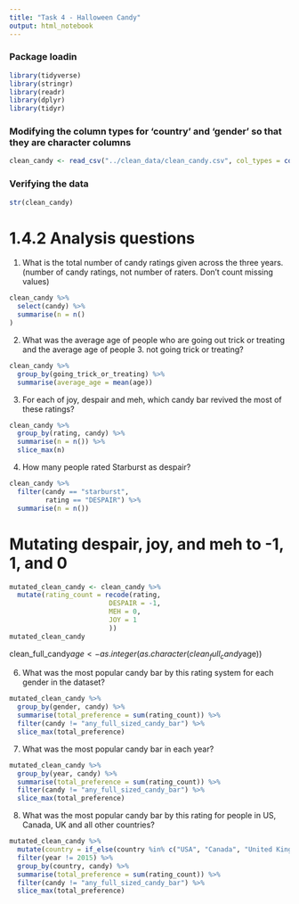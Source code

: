 ```yaml
---
title: "Task 4 - Halloween Candy"
output: html_notebook
---
```


### Package loadin 
```r
library(tidyverse)
library(stringr)
library(readr)
library(dplyr)
library(tidyr)
```

### Modifying the column types for 'country' and 'gender' so that they are character columns
```r
clean_candy <- read_csv("../clean_data/clean_candy.csv", col_types = cols(country = col_character(), gender = col_character()))
```

### Verifying the data 
```r
str(clean_candy)
```


# 1.4.2 Analysis questions

1. What is the total number of candy ratings given across the three years. (number of candy ratings, not number of raters. Don’t count missing values)

```r
clean_candy %>%
  select(candy) %>%
  summarise(n = n()
)
```


2. What was the average age of people who are going out trick or treating and the average age of people 3. not going trick or treating?


```r
clean_candy %>%
  group_by(going_trick_or_treating) %>%
  summarise(average_age = mean(age))

```


3. For each of joy, despair and meh, which candy bar revived the most of these ratings?

```r
clean_candy %>%
  group_by(rating, candy) %>%
  summarise(n = n()) %>%
  slice_max(n)

```


4. How many people rated Starburst as despair?

```r
clean_candy %>%
  filter(candy == "starburst",
         rating == "DESPAIR") %>%
  summarise(n = n())
```

# Mutating despair, joy, and meh to -1, 1, and 0

```r
mutated_clean_candy <- clean_candy %>%
  mutate(rating_count = recode(rating,
                         DESPAIR = -1,
                         MEH = 0,
                         JOY = 1
                         ))
mutated_clean_candy
```
clean_full_candy$age <- as.integer(as.character(clean_full_candy$age))

6. What was the most popular candy bar by this rating system for each gender in the dataset?

```r
mutated_clean_candy %>%
  group_by(gender, candy) %>%
  summarise(total_preference = sum(rating_count)) %>%
  filter(candy != "any_full_sized_candy_bar") %>%
  slice_max(total_preference)
```

7. What was the most popular candy bar in each year?

```r
mutated_clean_candy %>%
  group_by(year, candy) %>%
  summarise(total_preference = sum(rating_count)) %>%
  filter(candy != "any_full_sized_candy_bar") %>%
  slice_max(total_preference)
```


8. What was the most popular candy bar by this rating for people in US, Canada, UK and all other countries?

```r
mutated_clean_candy %>%
  mutate(country = if_else(country %in% c("USA", "Canada", "United Kingdom"), country, "other")) %>%
  filter(year != 2015) %>%
  group_by(country, candy) %>%
  summarise(total_preference = sum(rating_count)) %>%
  filter(candy != "any_full_sized_candy_bar") %>%
  slice_max(total_preference)
```


